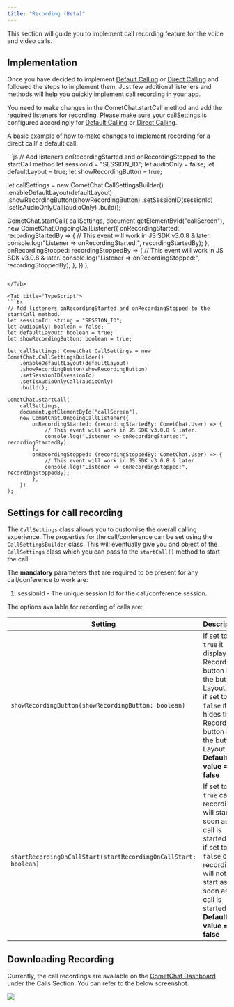 ```yaml
---
title: "Recording (Beta)"
---
```




This section will guide you to implement call recording feature for the voice and video calls.

## Implementation

Once you have decided to implement [Default Calling](/sdk/ionic/3.0/calling-default-calling) or [Direct Calling](/sdk/ionic/3.0/calling-direct-calling) and followed the steps to implement them. Just few additional listeners and methods will help you quickly implement call recording in your app.

You need to make changes in the CometChat.startCall method and add the required listeners for recording. Please make sure your callSettings is configured accordingly for [Default Calling](/sdk/ionic/3.0/calling-default-calling) or [Direct Calling](/sdk/ionic/3.0/calling-direct-calling).

A basic example of how to make changes to implement recording for a direct call/ a default call:

<Tabs>
<Tab title="JavaScript">
```js
// Add listeners onRecordingStarted and onRecordingStopped to the startCall method
let sessionId = "SESSION_ID";
let audioOnly = false;
let defaultLayout = true;
let showRecordingButton = true;

let callSettings = new CometChat.CallSettingsBuilder()
    .enableDefaultLayout(defaultLayout)
    .showRecordingButton(showRecordingButton)
    .setSessionID(sessionId)
    .setIsAudioOnlyCall(audioOnly)
    .build();

CometChat.startCall(
    callSettings,
    document.getElementById("callScreen"),
    new CometChat.OngoingCallListener({
        onRecordingStarted: recordingStartedBy => {
            // This event will work in JS SDK v3.0.8 & later.
            console.log("Listener => onRecordingStarted:", recordingStartedBy);
        },
        onRecordingStopped: recordingStoppedBy => {
            // This event will work in JS SDK v3.0.8 & later.
            console.log("Listener => onRecordingStopped:", recordingStoppedBy);
        },
    })
);
```

</Tab>

<Tab title="TypeScript">
```ts
// Add listeners onRecordingStarted and onRecordingStopped to the startCall method.
let sessionId: string = "SESSION_ID";
let audioOnly: boolean = false;
let defaultLayout: boolean = true;
let showRecordingButton: boolean = true;

let callSettings: CometChat.CallSettings = new CometChat.CallSettingsBuilder()
    .enableDefaultLayout(defaultLayout)
    .showRecordingButton(showRecordingButton)
    .setSessionID(sessionId)
    .setIsAudioOnlyCall(audioOnly)
    .build();

CometChat.startCall(
    callSettings,
    document.getElementById("callScreen"),
    new CometChat.OngoingCallListener({
        onRecordingStarted: (recordingStartedBy: CometChat.User) => {
            // This event will work in JS SDK v3.0.8 & later.
            console.log("Listener => onRecordingStarted:", recordingStartedBy);
        },
        onRecordingStopped: (recordingStoppedBy: CometChat.User) => {
            // This event will work in JS SDK v3.0.8 & later.
            console.log("Listener => onRecordingStopped:", recordingStoppedBy);
        },
    })
);
```

</Tab>

</Tabs>

## Settings for call recording

The `CallSettings` class allows you to customise the overall calling experience. The properties for the call/conference can be set using the `CallSettingsBuilder` class. This will eventually give you and object of the `CallSettings` class which you can pass to the `startCall()` method to start the call.

The **mandatory** parameters that are required to be present for any call/conference to work are:

1. sessionId - The unique session Id for the call/conference session.

The options available for recording of calls are:

| Setting                                                         | Description                                                                                                                                                                          |
| --------------------------------------------------------------- | ------------------------------------------------------------------------------------------------------------------------------------------------------------------------------------ |
| `showRecordingButton(showRecordingButton: boolean)`             | If set to `true` it displays the Recording button in the button Layout. <br/>if set to `false` it hides the Recording button in the button Layout. <br/>**Default value = false**              |
| `startRecordingOnCallStart(startRecordingOnCallStart: boolean)` | If set to `true` call recording will start as soon as the call is started. <br/>if set to `false` call recording will not start as soon as the call is started. <br/>**Default value = false** |

## Downloading Recording

Currently, the call recordings are available on the [CometChat Dashboard](https://app.cometchat.com) under the Calls Section. You can refer to the below screenshot.

<Frame>
  <img src="/images/cbd9f03f-7074vppi29h4jsxht5yv37bqx44d29hd6mdtxoxbxtfeucz7rs3kebgmn5xg7nh7-3873961b1475ec06f951cae9d679b0f3.png" />
</Frame>
